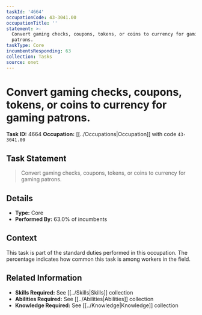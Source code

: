 ```yaml
---
taskId: '4664'
occupationCode: 43-3041.00
occupationTitle: ''
statement: >-
  Convert gaming checks, coupons, tokens, or coins to currency for gaming
  patrons.
taskType: Core
incumbentsResponding: 63
collection: Tasks
source: onet
---
```

# Convert gaming checks, coupons, tokens, or coins to currency for gaming patrons.

**Task ID:** 4664
**Occupation:** [[../Occupations|Occupation]] with code `43-3041.00`

## Task Statement

> Convert gaming checks, coupons, tokens, or coins to currency for gaming patrons.

## Details

- **Type:** Core
- **Performed By:** 63.0% of incumbents

## Context

This task is part of the standard duties performed in this occupation. The percentage indicates how common this task is among workers in the field.

## Related Information

- **Skills Required:** See [[../Skills|Skills]] collection
- **Abilities Required:** See [[../Abilities|Abilities]] collection
- **Knowledge Required:** See [[../Knowledge|Knowledge]] collection
